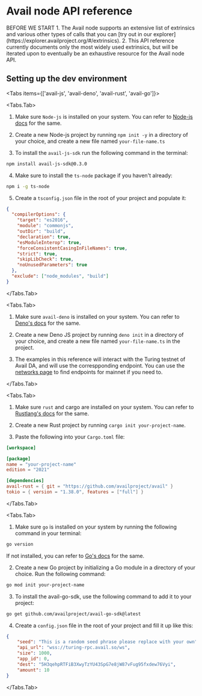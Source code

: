 
# Avail node API reference

<Callout type="info">
BEFORE WE START
1. The Avail node supports an extensive list of extrinsics and various other types of calls that you can
[try out in our explorer](https://explorer.availproject.org/#/extrinsics).
2. This API reference currently documents only the most widely used extrinsics, but will be iterated upon
to eventually be an exhaustive resource for the Avail node API.
</Callout>

## Setting up the dev environment

<Tabs items={['avail-js', 'avail-deno', 'avail-rust', 'avail-go']}>

<Tabs.Tab>

1.  Make sure `Node-js` is installed on your system. You can refer to [Node-js docs](https://nodejs.org/en/download/package-manager) for the same.

2. Create a new Node-js project by running `npm init -y` in a directory of your choice, and create a new file named `your-file-name.ts`

3. To install the `avail-js-sdk` run the following command in the terminal:

```bash
npm install avail-js-sdk@0.3.0
```

4. Make sure to install the `ts-node` package if you haven't already:

```bash
npm i -g ts-node
```

5. Create a `tsconfig.json` file in the root of your project and populate it:

```json
{
  "compilerOptions": {
    "target": "es2016",
    "module": "commonjs",
    "outDir": "build",
    "declaration": true,
    "esModuleInterop": true,
    "forceConsistentCasingInFileNames": true,
    "strict": true,
    "skipLibCheck": true,
    "noUnusedParameters": true
  },
  "exclude": ["node_modules", "build"]
}
```
</Tabs.Tab>

<Tabs.Tab>

1. Make sure `avail-deno` is installed on your system. You can refer to [Deno's docs](https://docs.deno.com/runtime/manual/) for the same.

2. Create a new Deno JS project by running `deno init` in a directory of your choice, and create a new file named `your-file-name.ts`
in the project.

3. The examples in this reference will interact with the Turing testnet of Avail DA, and will use the correspponding endpoint.
You can use the [networks page](/docs/networks) to find endpoints for mainnet if you need to.

</Tabs.Tab>

<Tabs.Tab>

1. Make sure `rust` and cargo are installed on your system. You can refer to [Rustlang's docs](https://www.rust-lang.org/tools/install) for the same.

2. Create a new Rust project by running `cargo init your-project-name`.

3. Paste the following into your `Cargo.toml` file:

```toml
[workspace]

[package]
name = "your-project-name"
edition = "2021"

[dependencies]
avail-rust = { git = "https://github.com/availproject/avail" }
tokio = { version = "1.38.0", features = ["full"] }
```
</Tabs.Tab>

<Tabs.Tab>

1. Make sure `go` is installed on your system by running the following command in your terminal:

```bash
go version
```
If not installed, you can refer to [Go's docs](https://golang.org/doc/install) for the same.

2. Create a new Go project by initializing a Go module in a directory of your choice. Run the following command:

```bash
go mod init your-project-name
```

3. To install the avail-go-sdk, use the following command to add it to your project:

``` bash
go get github.com/availproject/avail-go-sdk@latest
```

4. Create a `config.json` file in the root of your project and fill it up like this:

```json
{
	"seed": "This is a random seed phrase please replace with your own",
	"api_url": "wss://turing-rpc.avail.so/ws",
	"size": 1000,
	"app_id": 0,
	"dest": "5H3qehpRTFiB3XwyTzYU43SpG7e8jW87vFug95fxdew76Vyi",
	"amount": 10
}

```
</Tabs.Tab>

</Tabs>